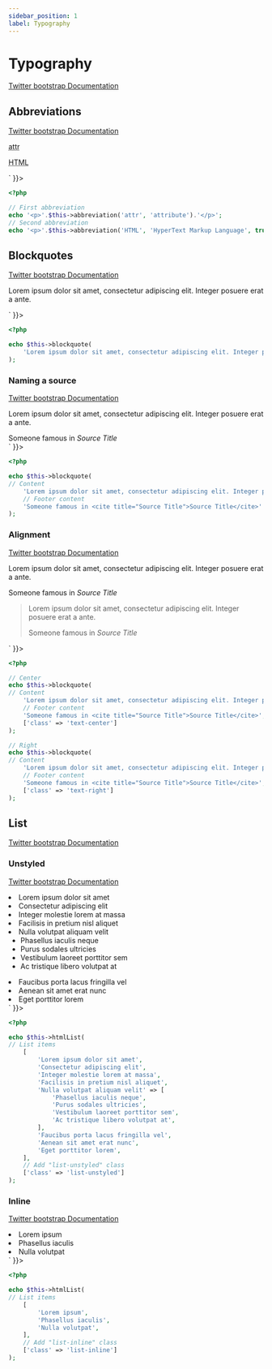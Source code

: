 ```yaml
---
sidebar_position: 1
label: Typography
---
```



# Typography

[Twitter bootstrap Documentation](https://getbootstrap.com/docs/4.5/content/typography/)



## Abbreviations

[Twitter bootstrap Documentation](https://getbootstrap.com/docs/4.5/content/typography/#abbreviations)

<Tabs>
<TabItem value="result" label="Result" default>
  <HtmlCode bootstrapVersion="4.5">
      <div dangerouslySetInnerHTML={{ __html: `<p>
  <abbr title="attribute">attr</abbr>
</p>
<p>
  <abbr class="initialism" title="HyperText Markup Language">HTML</abbr>
</p>` }}></div>
  </HtmlCode>
</TabItem>
<TabItem value="source" label="Source">

```php
<?php

// First abbreviation
echo '<p>'.$this->abbreviation('attr', 'attribute').'</p>';
// Second abbreviation
echo '<p>'.$this->abbreviation('HTML', 'HyperText Markup Language', true).'</p>';

```

</TabItem>
</Tabs>

## Blockquotes

[Twitter bootstrap Documentation](https://getbootstrap.com/docs/4.5/content/typography/#blockquotes)

<Tabs>
<TabItem value="result" label="Result" default>
  <HtmlCode bootstrapVersion="4.5">
      <div dangerouslySetInnerHTML={{ __html: `<blockquote class="blockquote">
    <p class="mb-0">Lorem ipsum dolor sit amet, consectetur adipiscing elit. Integer posuere erat a ante.</p>
</blockquote>` }}></div>
  </HtmlCode>
</TabItem>
<TabItem value="source" label="Source">

```php
<?php

echo $this->blockquote(
    'Lorem ipsum dolor sit amet, consectetur adipiscing elit. Integer posuere erat a ante.'
);

```

</TabItem>
</Tabs>

### Naming a source

[Twitter bootstrap Documentation](https://getbootstrap.com/docs/4.5/content/typography/#naming-a-source)

<Tabs>
<TabItem value="result" label="Result" default>
  <HtmlCode bootstrapVersion="4.5">
      <div dangerouslySetInnerHTML={{ __html: `<blockquote class="blockquote">
    <p class="mb-0">Lorem ipsum dolor sit amet, consectetur adipiscing elit. Integer posuere erat a ante.</p>
    <footer class="blockquote-footer">Someone famous in <cite title="Source Title">Source Title</cite></footer>
</blockquote>` }}></div>
  </HtmlCode>
</TabItem>
<TabItem value="source" label="Source">

```php
<?php

echo $this->blockquote(
// Content
    'Lorem ipsum dolor sit amet, consectetur adipiscing elit. Integer posuere erat a ante.',
    // Footer content
    'Someone famous in <cite title="Source Title">Source Title</cite>'
);

```

</TabItem>
</Tabs>

### Alignment

[Twitter bootstrap Documentation](https://getbootstrap.com/docs/4.5/content/typography/#alignment)

<Tabs>
<TabItem value="result" label="Result" default>
  <HtmlCode bootstrapVersion="4.5">
      <div dangerouslySetInnerHTML={{ __html: `<blockquote class="blockquote text-center">
    <p class="mb-0">Lorem ipsum dolor sit amet, consectetur adipiscing elit. Integer posuere erat a ante.</p>
    <footer class="blockquote-footer">Someone famous in <cite title="Source Title">Source Title</cite></footer>
</blockquote>
<blockquote class="blockquote text-right">
    <p class="mb-0">Lorem ipsum dolor sit amet, consectetur adipiscing elit. Integer posuere erat a ante.</p>
    <footer class="blockquote-footer">Someone famous in <cite title="Source Title">Source Title</cite></footer>
</blockquote>` }}></div>
  </HtmlCode>
</TabItem>
<TabItem value="source" label="Source">

```php
<?php

// Center
echo $this->blockquote(
// Content
    'Lorem ipsum dolor sit amet, consectetur adipiscing elit. Integer posuere erat a ante.',
    // Footer content
    'Someone famous in <cite title="Source Title">Source Title</cite>',
    ['class' => 'text-center']
);

// Right
echo $this->blockquote(
// Content
    'Lorem ipsum dolor sit amet, consectetur adipiscing elit. Integer posuere erat a ante.',
    // Footer content
    'Someone famous in <cite title="Source Title">Source Title</cite>',
    ['class' => 'text-right']
);

```

</TabItem>
</Tabs>

## List

[Twitter bootstrap Documentation](https://getbootstrap.com/docs/4.5/content/typography/#lists)



### Unstyled

[Twitter bootstrap Documentation](https://getbootstrap.com/docs/4.5/content/typography/#unstyled)

<Tabs>
<TabItem value="result" label="Result" default>
  <HtmlCode bootstrapVersion="4.5">
      <div dangerouslySetInnerHTML={{ __html: `<ul class="list-unstyled">
    <li>Lorem ipsum dolor sit amet</li>
    <li>Consectetur adipiscing elit</li>
    <li>Integer molestie lorem at massa</li>
    <li>Facilisis in pretium nisl aliquet</li>
    <li>
        Nulla volutpat aliquam velit
        <ul class="list-unstyled">
            <li>Phasellus iaculis neque</li>
            <li>Purus sodales ultricies</li>
            <li>Vestibulum laoreet porttitor sem</li>
            <li>Ac tristique libero volutpat at</li>
        </ul>
    </li>
    <li>Faucibus porta lacus fringilla vel</li>
    <li>Aenean sit amet erat nunc</li>
    <li>Eget porttitor lorem</li>
</ul>` }}></div>
  </HtmlCode>
</TabItem>
<TabItem value="source" label="Source">

```php
<?php

echo $this->htmlList(
// List items
    [
        'Lorem ipsum dolor sit amet',
        'Consectetur adipiscing elit',
        'Integer molestie lorem at massa',
        'Facilisis in pretium nisl aliquet',
        'Nulla volutpat aliquam velit' => [
            'Phasellus iaculis neque',
            'Purus sodales ultricies',
            'Vestibulum laoreet porttitor sem',
            'Ac tristique libero volutpat at',
        ],
        'Faucibus porta lacus fringilla vel',
        'Aenean sit amet erat nunc',
        'Eget porttitor lorem',
    ],
    // Add "list-unstyled" class
    ['class' => 'list-unstyled']
);

```

</TabItem>
</Tabs>

### Inline

[Twitter bootstrap Documentation](https://getbootstrap.com/docs/4.5/content/typography/#inline)

<Tabs>
<TabItem value="result" label="Result" default>
  <HtmlCode bootstrapVersion="4.5">
      <div dangerouslySetInnerHTML={{ __html: `<ul class="list-inline">
    <li class="list-inline-item">Lorem ipsum</li>
    <li class="list-inline-item">Phasellus iaculis</li>
    <li class="list-inline-item">Nulla volutpat</li>
</ul>` }}></div>
  </HtmlCode>
</TabItem>
<TabItem value="source" label="Source">

```php
<?php

echo $this->htmlList(
// List items
    [
        'Lorem ipsum',
        'Phasellus iaculis',
        'Nulla volutpat',
    ],
    // Add "list-inline" class
    ['class' => 'list-inline']
);

```

</TabItem>
</Tabs>
